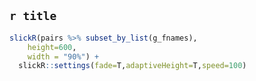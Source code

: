 ## `r title` {-}

```r
slickR(pairs %>% subset_by_list(g_fnames),
    height=600,
    width = "90%") + 
  slickR::settings(fade=T,adaptiveHeight=T,speed=100)
```
